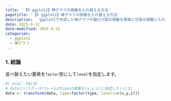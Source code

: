 ```yaml
---
title: '【R ggplot2】棒グラフの順番を入れ替える方法'
pagetitle: '【R ggplot2】棒グラフの順番を入れ替える方法'
description:  'ggplot2で作成した棒グラフや箱ひげ図の順番を簡単に任意の順番に入れ替える方法を解説します。'
date: 2025-9-12
date-modified: 2025-9-12
categories:
  - ggplot2
  - 棒グラフ
---
```


### 1. 結論
並べ替えたい要素を`factor`型にして`level`を指定します。
```r
#| eval: FALSE
# dataというデータフレームのtypeの順番を(x,y,z)に指定したいとき、
data <- transform(data, type=factor(type, levels=c(x,y,z)))
```
